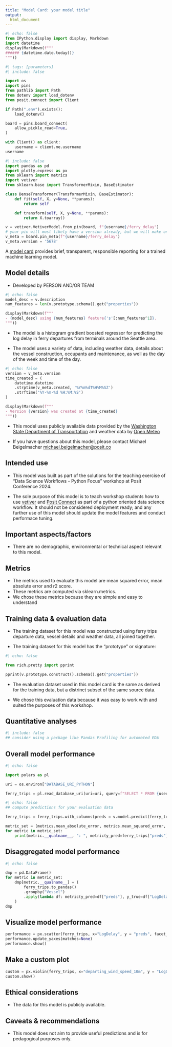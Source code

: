 ```yaml
---
title: "Model Card: your model title"
output:
  html_document
---
```


```python
#| echo: false
from IPython.display import display, Markdown
import datetime
display(Markdown(f"""
###### {datetime.date.today()}
"""))
```

```python
#| tags: [parameters]
#| include: false

import os
import pins
from pathlib import Path
from dotenv import load_dotenv
from posit.connect import Client

if Path(".env").exists():
    load_dotenv()

board = pins.board_connect(
    allow_pickle_read=True,
)

with Client() as client:
    username = client.me.username
username
```

```python
#| include: false
import pandas as pd
import plotly.express as px
from sklearn import metrics
import vetiver
from sklearn.base import TransformerMixin, BaseEstimator

class DenseTransformer(TransformerMixin, BaseEstimator):
    def fit(self, X, y=None, **params):
        return self

    def transform(self, X, y=None, **params):
        return X.toarray()

v = vetiver.VetiverModel.from_pin(board, f"{username}/ferry_delay")
# your pin will most likely have a version already, but we will make one here
v_meta = board.pin_meta(f"{username}/ferry_delay")
v_meta.version = '5678'
```


A [model card](https://doi.org/10.1145/3287560.3287596) provides brief, transparent, responsible reporting for a trained machine learning model.

## Model details

- Developed by PERSON AND/OR TEAM
```python
#| echo: false
model_desc = v.description
num_features = len(v.prototype.schema().get("properties"))

display(Markdown(f"""
- {model_desc} using {num_features} feature{'s'[:num_features^1]}.
"""))
```

- The model is a histogram gradient boosted regressor for predicting the log delay in ferry departures from terminals around the Seattle area.

- The model uses a variety of data, including weather data, details about the vessel construction, occupants and maintenance, as well as the day of the week and time of the day.

```python
#| echo: false
version = v_meta.version
time_created = (
    datetime.datetime
    .strptime(v_meta.created, '%Y%m%dT%H%M%SZ')
    .strftime('%Y-%m-%d %H:%M:%S')
)

display(Markdown(f"""
- Version {version} was created at {time_created}
"""))
```

- This model uses publicly available data provided by the [Washington State Department of Transportation](https://wsdot.wa.gov/) and weather data by [Open Meteo](https://open-meteo.com/)

- If you have questions about this model, please contact Michael Beigelmacher <michael.beigelmacher@posit.co>

## Intended use

- This model was built as part of the solutions for the teaching exercise of "Data Science Workflows - Python Focus" workshop at Posit Conference 2024.

- The sole purpose of this model is to teach workshop students how to use [vetiver](https://vetiver.rstudio.com/) and [Posit Connect](https://posit.co/products/enterprise/connect/) as part of a python oriented data science workflow. It should not be considered deployment ready; and any further use of this model should update the model features and conduct performace tuning. 

## Important aspects/factors

- There are no demographic, environmental or technical aspect relevant to this model.

## Metrics

- The metrics used to evaluate this model are mean squared error, mean absolute error and r2 score. 
- These metrics are computed via sklearn.metrics.
- We chose these metrics because they are simple and easy to understand

## Training data & evaluation data

- The training dataset for this model was constructed using ferry trips departure data, vessel details and weather data, all joined together.

- The training dataset for this model has the "prototype" or signature:
```python
#| echo: false

from rich.pretty import pprint

pprint(v.prototype.construct().schema().get("properties"))
```

- The evaluation dataset used in this model card is the same as derived for the training data, but a distrinct subset of the same source data.

- We chose this evaluation data because it was easy to work with and suited the purposes of this workshop.


## Quantitative analyses
:::{.panel-tabset}
```python
#| include: false
## consider using a package like Pandas Profiling for automated EDA

```
## Overall model performance

```python
#| echo: false

import polars as pl

uri = os.environ["DATABASE_URI_PYTHON"]

ferry_trips = pl.read_database_uri(uri=uri, query=f"SELECT * FROM {username}_test_data", engine="adbc")
```

```python
#| echo: false
## compute predictions for your evaluation data

ferry_trips = ferry_trips.with_columns(preds = v.model.predict(ferry_trips.drop("LogDelay")))

metric_set = [metrics.mean_absolute_error, metrics.mean_squared_error, metrics.r2_score]
for metric in metric_set:
    print(metric.__qualname__, ": ", metric(y_pred=ferry_trips["preds"], y_true=ferry_trips["LogDelay"]))
```

## Disaggregated model performance

```python
#| echo: false

dmp = pd.DataFrame()
for metric in metric_set:
    dmp[metric.__qualname__] = (
        ferry_trips.to_pandas()
        .groupby("Vessel")
        .apply(lambda df: metric(y_pred=df["preds"], y_true=df["LogDelay"]))
    )
dmp
```

## Visualize model performance

```python
performance = px.scatter(ferry_trips, x="LogDelay", y = "preds", facet_row="Vessel", trendline="ols")
performance.update_yaxes(matches=None)
performance.show()
```

## Make a custom plot

```python
custom = px.violin(ferry_trips, x="departing_wind_speed_10m", y = "LogDelay")
custom.show()
```

:::

## Ethical considerations

- The data for this model is publicly available.

## Caveats & recommendations

- This model does not aim to provide useful predictions and is for pedagogical purposes only.

